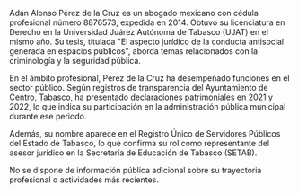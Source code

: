 Adán Alonso Pérez de la Cruz es un abogado mexicano con cédula profesional número 8876573, expedida en 2014. Obtuvo su licenciatura en Derecho en la Universidad Juárez Autónoma de Tabasco (UJAT) en el mismo año. Su tesis, titulada "El aspecto jurídico de la conducta antisocial generada en espacios públicos", aborda temas relacionados con la criminología y la seguridad pública.

En el ámbito profesional, Pérez de la Cruz ha desempeñado funciones en el sector público. Según registros de transparencia del Ayuntamiento de Centro, Tabasco, ha presentado declaraciones patrimoniales en 2021 y 2022, lo que indica su participación en la administración pública municipal durante ese periodo.

Además, su nombre aparece en el Registro Único de Servidores Públicos del Estado de Tabasco, lo que confirma su rol como representante del asesor jurídico en la Secretaría de Educación de Tabasco (SETAB).

No se dispone de información pública adicional sobre su trayectoria profesional o actividades más recientes.
